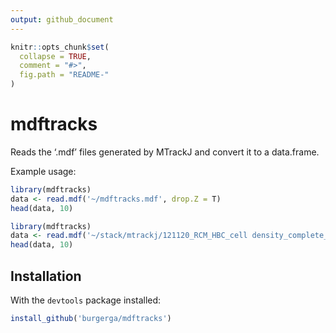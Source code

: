 ```yaml
---
output: github_document
---
```


<!-- README.md is generated from README.Rmd. Please edit that file -->

```r
knitr::opts_chunk$set(
  collapse = TRUE,
  comment = "#>",
  fig.path = "README-"
)
```

# mdftracks

Reads the '.mdf' files generated by MTrackJ and convert it to a data.frame.

Example usage:

```r
library(mdftracks)
data <- read.mdf('~/mdftracks.mdf', drop.Z = T)
head(data, 10)
```

```r
library(mdftracks)
data <- read.mdf('~/stack/mtrackj/121120_RCM_HBC_cell density_complete_p04.mdf', drop.Z = T)
head(data, 10)
```

## Installation

With the `devtools` package installed:

```r
install_github('burgerga/mdftracks')
```
